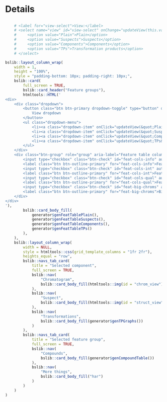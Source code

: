 Details
===

<script>
`r readAllFile(system.file("js", "utils-report-new.js", package = "patRoon"))`
</script>

<style>
/* HACK: to make expander button visible on both dark and light backgrounds */
.rt-expander:after {
    border-top-color: dodgerblue;
}
</style>

##

```r
    # <label for="view-select">View:</label>
    # <select name="view" id="view-select" onChange="updateView(this.value)">
    #     <option value="Plain">Plain</option>
    #     <option value="Suspects">Suspects</option>
    #     <option value="Components">Components</option>
    #     <option value="TPs">Transformation products</option>
    # </select>

bslib::layout_column_wrap(
    width = 1,
    height = "100%",
    style = "padding-bottom: 10px; padding-right: 10px;",
    bslib::card(
        full_screen = TRUE,
        bslib::card_header("Feature groups"),
        htmltools::HTML('
<div>
    <div class="dropdown">
        <button class="btn btn-primary dropdown-toggle" type="button" data-bs-toggle="dropdown" aria-expanded="false">
            View dropdown
        </button>
        <ul class="dropdown-menu">
            <li><a class="dropdown-item" onClick="updateView(&quot;Plain&quot;)">Plain</a></li>
            <li><a class="dropdown-item" onClick="updateView(&quot;Suspects&quot;)">Suspects</a></li>
            <li><a class="dropdown-item" onClick="updateView(&quot;Components&quot;)">Components</a></li>
            <li><a class="dropdown-item" onClick="updateView(&quot;TPs&quot;)">Transformation products</a></li>
        </ul>
    </div>
    <div class="btn-group" role="group" aria-label="Feature table columns">
        <input type="checkbox" class="btn-check" id="feat-cols-info" autocomplete="off">
        <label class="btn btn-outline-primary" for="feat-cols-info">Feature info</label>
        <input type="checkbox" class="btn-check" id="feat-cols-int" autocomplete="off">
        <label class="btn btn-outline-primary" for="feat-cols-int">Feature intensities</label>
        <input type="checkbox" class="btn-check" id="feat-cols-qual" autocomplete="off">
        <label class="btn btn-outline-primary" for="feat-cols-qual">Feature quality scores</label>
        <input type="checkbox" class="btn-check" id="feat-big-chroms" autocomplete="off">
        <label class="btn btn-outline-primary" for="feat-big-chroms">Big chromatograms</label>
    </div>
</div>
'),
        bslib::card_body_fill(
            generator$genFeatTablePlain(),
            generator$genFeatTableSuspects(),
            generator$genFeatTableComponents(),
            generator$genFeatTableTPs()
        ),
    ),
    bslib::layout_column_wrap(
        width = NULL,
        style = htmltools::css(grid_template_columns = "1fr 2fr"),
        heights_equal = "row",
        bslib::navs_tab_card(
            title = "Selected component",
            full_screen = TRUE,
            bslib::nav(
                "Chromatogram",
                bslib::card_body_fill(htmltools::img(id = "chrom_view"))
            ),
            bslib::nav(
                "Suspect",
                bslib::card_body_fill(htmltools::img(id = "struct_view"))
            ),
            bslib::nav(
                "Transformations",
                bslib::card_body_fill(generator$genTPGraphs())
            )
        ),
        bslib::navs_tab_card(
            title = "Selected feature group",
            full_screen = TRUE,
            bslib::nav(
                "Compounds",
                bslib::card_body_fill(generator$genCompoundTable())
            ),
            bslib::nav(
                "More things",
                bslib::card_body_fill("har")
            )
        )
    )
)
```
